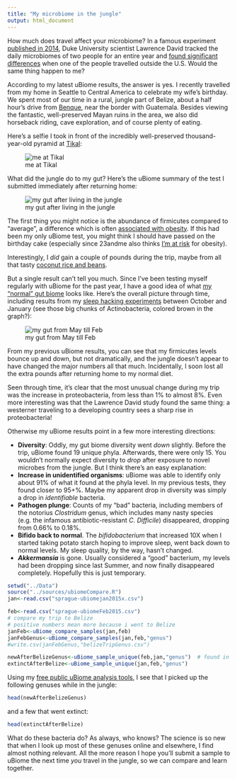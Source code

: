 ```yaml
---
title: "My microbiome in the jungle"
output: html_document
---
```

How much does travel affect your microbiome? In a famous experiment [published in 2014](http://genomebiology.com/2014/15/7/R89), Duke University scientist Lawrence David tracked the daily microbiomes of two people for an entire year and [found significant differences](http://blog.richardsprague.com/2014/07/microbes-over-time.html) when one of the people travelled outside the U.S. Would the same thing happen to me?

According to my latest uBiome results, the answer is yes. I recently travelled from my home in Seattle to Central America to celebrate my wife's birthday.  We spent most of our time in a rural, jungle part of Belize, about a half hour's drive from [Benque](http://www.martzfarm.com/), near the border with Guatemala. Besides viewing the fantastic, well-preserved Mayan ruins in the area, we also did horseback riding, cave exploration, and of course plenty of eating.

Here's a selfie I took in front of the incredibly well-preserved thousand-year-old pyramid at [Tikal](http://www.smithsonianmag.com/history/secrets-of-the-maya-deciphering-tikal-2289808/):

![me at Tikal](https://farm9.staticflickr.com/8594/16063989023_353f14a4dd.jpg)

What did the jungle do to my gut?  Here's the uBiome summary of the test I submitted immediately after returning home:

![my gut after living in the jungle](https://raw.githubusercontent.com/richardsprague/uBiome/master/images/screenshot_ubiome_feb_overall.jpg)


The first thing you might notice is the abundance of firmicutes compared to "average", a difference which is often [associated with obesity](http://www.nature.com/nature/journal/v444/n7122/full/4441022a.html). If this had been my only uBiome test, you might think I should have passed on the birthday cake (especially since 23andme also thinks [I'm at risk](http://blog.richardsprague.com/2008/10/whats-in-my-genes-results-from-23andme.html) for obesity). 

Interestingly, I *did* gain a couple of pounds during the trip, maybe from all that tasty [coconut rice and beans](http://www.belize.com/top-ten-things-to-taste-in-belize).

But a single result can't tell you much. Since I've been testing myself regularly with uBiome for the past year, I have a good idea of what [my "normal" gut biome](http://blog.richardsprague.com/2014/10/whats-in-my-microbiome.html) looks like. Here's the overall picture through time, including results from my [sleep hacking experiments](http://www.ubiomeblog.com/my-ubiome-sleep-hacking-update/) between October and January (see those big chunks of Actinobacteria, colored brown in the graph?):

![my gut from May till Feb](https://github.com/richardsprague/uBiome/blob/master/images/screenshot_ubiome_mayThruFeb.jpg?raw=true)

From my previous uBiome results, you can see that my firmicutes levels bounce up and down, but not dramatically, and the jungle doesn't appear to have changed the major numbers all that much. Incidentally, I soon lost all the extra pounds after returning home to my normal diet.

Seen through time, it's clear that the most unusual change during my trip was the increase in proteobacteria, from less than 1% to almost 8%.  Even more interesting was that the Lawrence David study found the same thing: a westerner traveling to a developing country sees a sharp rise in proteobacteria!

Otherwise my uBiome results point in a few more interesting directions:

* **Diversity**:  Oddly, my gut biome diversity went *down* slightly. Before the trip, uBiome found 19 unique phyla.  Afterwards, there were only 15. You wouldn't normally expect diversity to *drop* after exposure to novel microbes from the jungle. But I think there's an easy explanation:
* **Increase in unidentified organisms**: uBiome was able to identify only about 91% of what it found at the phyla level. In my previous tests, they found closer to 95+%.  Maybe my apparent drop in diversity was simply a drop in *identifiable* bacteria.
* **Pathogen plunge**: Counts of my "bad" bacteria, including members of the notorius *Clostridum* genus, which includes many nasty species (e.g. the infamous antibiotic-resistant *C. Difficile*) disappeared, dropping from 0.66% to 0.18%.
* **Bifido back to normal**.  The *bifidobacterium* that increased 10X when I started taking potato starch hoping to improve sleep, went back down to normal levels.  My sleep quality, by the way, hasn't changed.
* ***Akkermansia*** is gone. Usually considered a "good" bacterium, my levels had been dropping since last Summer, and now finally disappeared completely. Hopefully this is just temporary.

```r
setwd("../Data")
source("../sources/ubiomeCompare.R")
jan<-read.csv("sprague-ubiomejan2015x.csv")

feb<-read.csv("sprague-ubiomeFeb2015.csv")
# compare my trip to Belize
# positive numbers mean more because i went to Belize
janFeb<-uBiome_compare_samples(jan,feb)
janFebGenus<-uBiome_compare_samples(jan,feb,"genus")
#write.csv(janFebGenus,"belizeTripGenus.csv")

newAfterBelizeGenus<-uBiome_sample_unique(feb,jan,"genus")  # found in feb, but not jan
extinctAfterBelize<-uBiome_sample_unique(jan,feb,"genus")

```

Using my [free public uBiome analysis tools](https://github.com/richardsprague/uBiome), I see that I picked up the following genuses while in the jungle:

```r

head(newAfterBelizeGenus)
```

and a few that went extinct:
```r
head(extinctAfterBelize)
```

What do these bacteria do? As always, who knows? The science is so new that when I look up most of these genuses online and elsewhere, I find almost nothing relevant. All the more reason I hope you'll submit a sample to uBiome the next time *you* travel in the jungle, so we can compare and learn together.

